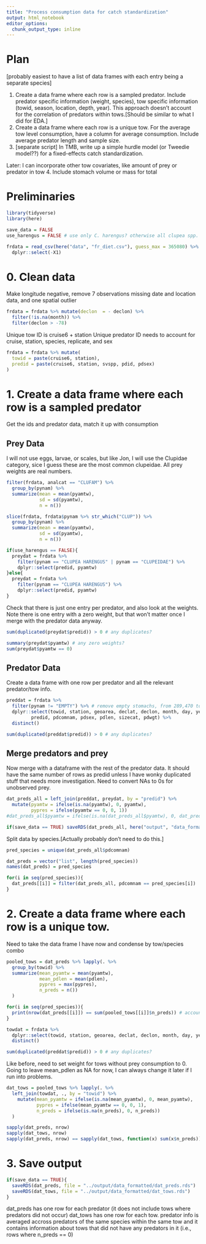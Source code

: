 ```yaml
---
title: "Process consumption data for catch standardization"
output: html_notebook
editor_options: 
  chunk_output_type: inline
---
```


# Plan
[probably easiest to have a list of data frames with each entry being a separate species]

1. Create a data frame where each row is a sampled predator. Include predator specific information (weight, species), tow specific information (towid, season, location, depth, year). This approach doesn't account for the correlation of predators within tows.[Should be similar to what I did for EDA.]
2. Create a data frame where each row is a unique tow. For the average tow level consumption, have a column for average consumption. Include average predator length and sample size. 
3. [separate script] In TMB, write up a simple hurdle model (or Tweedie model??) for a fixed-effects catch standardization. 


Later: I can incorporate other tow covariates, like amount of prey or predator in tow
4. Include stomach volume or mass for total

# Preliminaries
```r
library(tidyverse)
library(here)

save_data = FALSE
use_harengus = FALSE # use only C. harengus? otherwise all clupea spp.
```

```r
frdata = read_csv(here("data", "fr_diet.csv"), guess_max = 365080) %>%
  dplyr::select(-X1)
```

# 0. Clean data
Make longitude negative, remove 7 observations missing date and location data, and one spatial outlier
```r
frdata = frdata %>% mutate(declon  = - declon) %>%
  filter(!is.na(month)) %>%
  filter(declon > -78)
```


Unique tow ID is cruise6 + station
Unique predator ID needs to account for cruise, station, species, replicate, and sex
```r
frdata = frdata %>% mutate(
  towid = paste(cruise6, station),
  predid = paste(cruise6, station, svspp, pdid, pdsex)
)
```


# 1. Create a data frame where each row is a sampled predator
Get the ids and predator data, match it up with consumption

## Prey Data
I will not use eggs, larvae, or scales, but like Jon, I will use the Clupidae category, sice I guess these are the most common clupeidae. All prey weights are real numbers. 
```r
filter(frdata, analcat == "CLUFAM") %>%
  group_by(pynam) %>%
  summarize(mean = mean(pyamtw),
            sd = sd(pyamtw),
            n = n())

slice(frdata, frdata$pynam %>% str_which("CLUP")) %>%
  group_by(pynam) %>%
  summarize(mean = mean(pyamtw),
            sd = sd(pyamtw),
            n = n())
```

```r
if(use_harengus == FALSE){
  preydat = frdata %>% 
    filter(pynam == "CLUPEA HARENGUS" | pynam == "CLUPEIDAE") %>%
    dplyr::select(predid, pyamtw)
}else{
  preydat = frdata %>% 
    filter(pynam == "CLUPEA HARENGUS") %>%
    dplyr::select(predid, pyamtw)
}
```

Check that there is just one entry per predator, and also look at the weights. Note there is one entry with a zero weight, but that won't matter once I merge with the predator data anyway.
```r
sum(duplicated(preydat$predid)) > 0 # any duplicates?

summary(preydat$pyamtw) # any zero weights?
sum(preydat$pyamtw == 0)
```

## Predator Data
Create a data frame with one row per predator and all the relevant predator/tow info.
```r
preddat = frdata %>%
  filter(pynam != "EMPTY") %>% # remove empty stomachs, from 289,470 to 162,203
  dplyr::select(towid, station, geoarea, declat, declon, month, day, year, season, setdepth,
         predid, pdcomnam, pdsex, pdlen, sizecat, pdwgt) %>%
  distinct()

sum(duplicated(preddat$predid)) > 0 # any duplicates?
```

## Merge predators and prey
Now merge with a dataframe with the rest of the predator data. It should have the same number of rows as predid unless I have wonky duplicated stuff that needs more investigation. Need to convert NAs to 0s for unobserved prey. 
```r
dat_preds_all = left_join(preddat, preydat, by = "predid") %>%
  mutate(pyamtw = ifelse(is.na(pyamtw), 0, pyamtw),
         pypres = ifelse(pyamtw == 0, 0, 1))
#dat_preds_all$pyamtw = ifelse(is.na(dat_preds_all$pyamtw), 0, dat_preds_all$pyamtw)

if(save_data == TRUE) saveRDS(dat_preds_all, here("output", "data_formatted", "dat_preds_all.rds"))
```

Split data by species.[Actually probably don't need to do this.]
```r
pred_species = unique(dat_preds_all$pdcomnam)

dat_preds = vector("list", length(pred_species))
names(dat_preds) = pred_species

for(i in seq(pred_species)){
  dat_preds[[i]] = filter(dat_preds_all, pdcomnam == pred_species[i])
}
```


# 2. Create a data frame where each row is a unique tow. 
Need to take the data frame I have now and condense by tow/species combo
```r
pooled_tows = dat_preds %>% lapply(. %>% 
  group_by(towid) %>%
  summarize(mean_pyamtw = mean(pyamtw), 
            mean_pdlen = mean(pdlen),
            pypres = max(pypres),
            n_preds = n())
  )
```

```r
for(i in seq(pred_species)){
  print(nrow(dat_preds[[i]]) == sum(pooled_tows[[i]]$n_preds)) # accounting for same number of samples?
}
```

```r
towdat = frdata %>% 
  dplyr::select(towid, station, geoarea, declat, declon, month, day, year, season, setdepth) %>%
  distinct()

sum(duplicated(preddat$predid)) > 0 # any duplicates?
```

Like before, need to set weight for tows without prey consumption to 0. Going to leave mean_pdlen as NA for now, I can always change it later if I run into problems. 
```r
dat_tows = pooled_tows %>% lapply(. %>%
  left_join(towdat, ., by = "towid") %>%
    mutate(mean_pyamtw = ifelse(is.na(mean_pyamtw), 0, mean_pyamtw),
           pypres = ifelse(mean_pyamtw == 0, 0, 1),
           n_preds = ifelse(is.na(n_preds), 0, n_preds))
  )
```


```r
sapply(dat_preds, nrow)
sapply(dat_tows, nrow)
sapply(dat_preds, nrow) == sapply(dat_tows, function(x) sum(x$n_preds)) # underlying predator numbers
```


# 3. Save output
```r
if(save_data == TRUE){
  saveRDS(dat_preds, file = "../output/data_formatted/dat_preds.rds")
  saveRDS(dat_tows, file = "../output/data_formatted/dat_tows.rds")
}
```


dat_preds has one row for each predator (it does not include tows where predators did not occur)
dat_tows has one row for each tow. predator info is averaged accross predators of the same species within the same tow and it contains information about tows that did not have any predators in it (i.e., rows where n_preds == 0)










